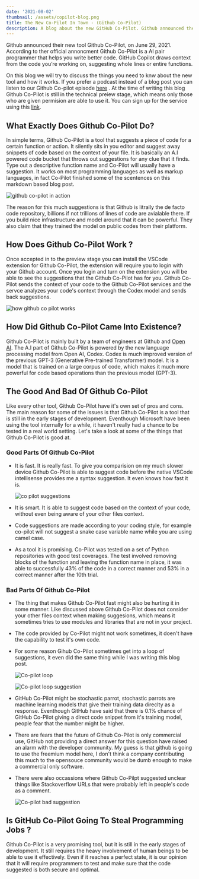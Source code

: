 ```yaml
---
date: '2021-08-02'
thumbnail: /assets/copilot-blog.png
title: The New Co-Pilot In Town - (Github Co-Pilot)
description: A blog about the new GitHub Co-Pilot. Github announced their new tool Github Co-Pilot, on June 29, 2021. This will be a blog version of our recent episode about Github Co-Pilot.
---
```


Github announced their new tool Github Co-Pilot, on June 29, 2021. According to ther official annoncment Github Co-Pilot is a AI pair programmer that helps you write better code.
GitHub Copilot draws context from the code you’re working on, suggesting whole lines or entire functions.

On this blog we will try to discuss the things you need to knw about the new tool
and how it works. If you prefer a podcast instead of a blog post you can listen to
our Github Co-pilot episode [here](https://zemachfm.com/podcast/github-co-pilot-stealing-jobs-or-an-honest-pair-programmer/)
. At the time of writing this blog Github Co-Pilot is still in the technical preiew stage, which means only those who are given permision are able to use it. You can sign up for the service using this [link](https://github.com/features/copilot/signup).

## What Exactly Does Github Co-Pilot Do?

In simple terms, Github Co-Pilot is a tool that suggests a piece of code for a certain function or action. It silently sits in you
editor and suggest away snippets of code based on the context of your file. It is basically an A.I powered code bucket that throws out suggestions
for any clue that it finds. Type out a descriptive function name and Co-Pilot will usually have a suggestion. It works on most programming languages as well as markup languages,
in fact Co-Pilot finished some of the scentences on this markdown based blog post.

![github co-pilot in action](/assets/copilot-in-action.png)

The reason for this much suggestions is that Github is litrally the de facto code repository,
billions if not trillions of lines of code are avialable there. If you build nice infrastructure and model around that it can be powerful. They also claim that they trained the
model on public codes from their platform.

## How Does Github Co-Pilot Work ?

Once accepted in to the preview stage you can install the VSCode extension for Github Co-Pilot, the extension will require you to
login with your Github account. Once you login and turn on the extension you will be able to see the suggestions that the Github Co-Pilot has for you.
Github Co-Pilot sends the context of your code to the Github Co-Pilot services and the servce analyzes your code's context through the Codex model and sends back suggestions.

![how github co pilot works](/assets/copilot-diagram.png)

## How Did Github Co-Pilot Came Into Existence?

Github Co-Pilot is mainly built by a team of engineers at Github and [Open AI](https://openai.com/). The A.I part of Github Co-Pilot is powered by the new language processing model from Open AI, Codex.
Codex is much improved version of the previous GPT-3 (Generative Pre-trained Transformer) model. It is a model that is trained on a large corpus of code, which makes it much more powerful for code based operations than the previous model (GPT-3).

## The Good And Bad Of Github Co-Pilot

Like every other tool, Github Co-Pilot have it's own set of pros and cons. The main reason for some of the issues is that Github Co-Pilot is a tool that is still in the early stages of development. Eventhough Microsoft have been using the tool internally for a while, it haven't really had a chance to be tested in a real world setting.
Let's take a look at some of the things that Github Co-Pilot is good at.

### Good Parts Of Github Co-Pilot

- It is fast. It is really fast. To give you comparision on my much slower device
  Github Co-Pilot is able to suggest code before the native VSCode intellisense provides me a syntax suggestion. It even knows how fast it is.

  ![co pilot suggestions](/assets/copilot-suggestions.png)

- It is smart. It is able to suggest code based on the context of your code, without even being aware of your other files context.
- Code suggestions are made according to your coding style, for example co-pilot will not suggest a snake case variable name while you are using camel case.
- As a tool it is promising. Co-Pilot was tested on a set of Python repositories with good test coverages. The test involved removing blocks of the function and leaving the function name in place, it was able to successfully
  43% of the code in a correct manner and 53% in a correct manner after the 10th trial.

### Bad Parts Of Github Co-Pilot

- The thing that makes Github Co-Pilot fast might also be hurting it in some manner. Like discussed above Github Co-Pilot does not consider your other files context when making suggesions,
  which means it sometimes tries to use modules and libraries that are not in your project.

- The code provided by Co-Pilot might not work sometimes, it doen't have the capability to test it's own code.

- For some reason Gihub Co-Pilot sometimes get into a loop of suggestions, it even did the same thing while I was writing this blog post.

  ![Co-pilot loop](/assets/copilot-loop.png)

  ![Co-pilot loop suggestion](/assets/copilot-suggest-loop.jpeg)

- GitHub Co-Pilot might be stochastic parrot, stochastic parrots are machine learning models that give their training data direclty as a response. Eventhough GitHub have said that there is 0.1% chance of GitHub Co-Pilot giving a direct code snippet from it's training model, people fear that the number might be higher.

- There are fears that the future of Github Co-Pilot is only commercial use, GitHub not providing a direct answer for this question have raised an alarm with the developer community. My guess is that github is going to use the freemium model here, I don't think a company contributing this much to the opensouce community would be dumb enough to make a commercial only software.

- There were also occassions where Github Co-Pilpt suggested unclear things like Stackoverflow URLs that were probably left in people's code as a comment.

  ![Co-pilot bad suggestion](/assets/copilot-bad-suggestion.jpeg)

## Is GitHub Co-Pilot Going To Steal Programming Jobs ?

Github Co-Pilot is a very promising tool, but it is still in the early stages of development. It still requires the heavy involvement of human beings
to be able to use it effectively. Even if it reaches a perfect state, it is our opinion that it will require programmers to test and make sure that the code suggested is both secure and optimal.

